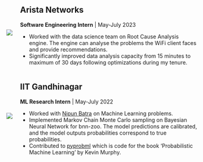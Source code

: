 
<style>
  .image-and-details {
    display: flex;
    align-items: center;
  }

  .image-and-details img {
    max-width: 200px; /* Adjust the width as needed */
    margin-right: 20px; /* Add spacing between the image and details */
  }
  .details {
    padding: 10px; /* Add padding to create a gap between the image and details */
  }

  @media (max-width: 768px) {
    .image-and-details {
      flex-direction: column; /* Change to a column layout on small screens */
    }

    .image-and-details img {
      max-width: 100%; /* Make the image responsive */
      margin-right: 0; /* Remove margin for small screens */
    }
  }
</style>


<div class="image-and-details">
  
  ![](images/arista_logo.webp)
  <div class="detials">
  <h2> Arista Networks </h2>
  <p> <b>Software Engineering Intern</b> | May-July 2023 </p>
  - Worked with the data science team on Root Cause Analysis engine. The engine can analyse the problems the WiFi client faces and provide recommendations.
  - Significantly improved data analysis capacity from 15 minutes to maximum of 30 days following optimizations during my tenure.
  </div>
</div>


<div class="image-and-details">
  
  ![](images/iitgn_logo.png)
  <div class="detials">
  <h2> IIT Gandhinagar </h2>
  <p> <b>ML Research Intern</b> | May-July 2022 </p>
  - Worked with [Nipun Batra](https://nipunbatra.github.io/) on Machine Learning problems.
  - Implemented Markov Chain Monte Carlo sampling on Bayesian Neural Network for bnn-zoo. The model predictions
are calibrated, and the model outputs probabilities correspond to true probabilities.
  - Contributed to [pyprobml](https://github.com/probml/pyprobml) which is code for the book ‘Probabilistic Machine Learning’ by Kevin Murphy.
  </div>
</div>
